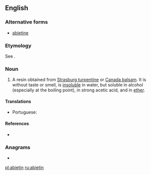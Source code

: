 {{also|abiétin}}
==English==

===Alternative forms===
* [[abietine]]

===Etymology===
See {{m|en|abietene}}.

===Noun===
{{en-noun}}

# {{label|en|organic chemistry}} A resin obtained from [[Strasburg turpentine]] or [[Canada balsam]]. It is without taste or smell, is [[insoluble]] in water, but soluble in alcohol (especially at the boiling point), in strong acetic acid, and in [[ether]].

====Translations====
{{trans-top|a resin obtained from Strasburg turpentine or Canada balsam}}
* Portuguese: {{t|pt|abietina|f}}
{{trans-mid}}
{{trans-bottom}}

====References====
* {{R:1913}}

===Anagrams===
* {{l|en|bainite}}

[[pl:abietin]]
[[ru:abietin]]